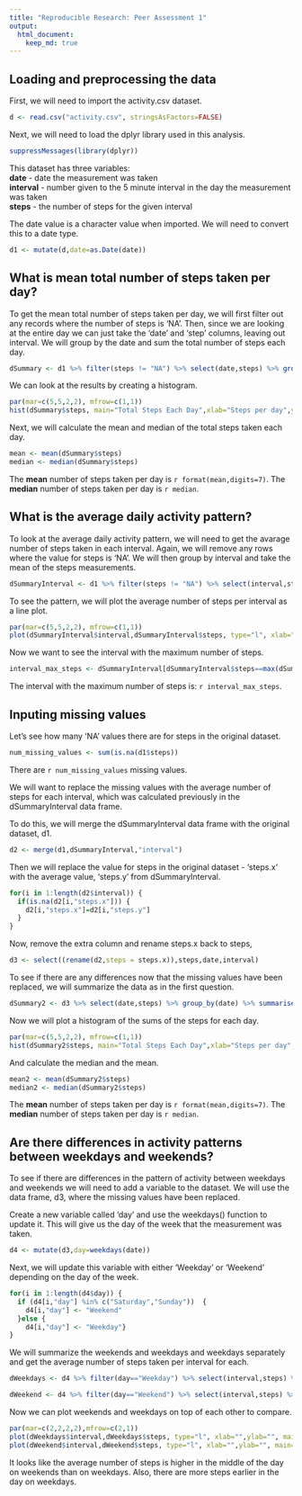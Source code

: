 ```yaml
---
title: "Reproducible Research: Peer Assessment 1"
output: 
  html_document:
    keep_md: true
---
```



## Loading and preprocessing the data


First, we will need to import the activity.csv dataset.
```r
d <- read.csv("activity.csv", stringsAsFactors=FALSE)
```

Next, we will need to load the dplyr library used in this analysis.
```r
suppressMessages(library(dplyr))
```

This dataset has three variables:  
  __date__ - date the measurement was taken  
  __interval__ - number given to the 5 minute interval in the day the measurement was taken  
  __steps__ - the number of steps for the given interval
  
The date value is a character value when imported. We will need to convert this to a date type.
```r
d1 <- mutate(d,date=as.Date(date))
```

  

## What is mean total number of steps taken per day?

To get the mean total number of steps taken per day, we will first filter out any records where the number of
steps is 'NA'. Then, since we are looking at the entire day we can just take the 'date' and 'step' columns, 
leaving out interval. We will group by the date and sum the total number of steps each day.

```r
dSummary <- d1 %>% filter(steps != "NA") %>% select(date,steps) %>% group_by(date) %>% summarise_each(funs(sum),steps) 
```

We can look at the results by creating a histogram.

```r
par(mar=c(5,5,2,2), mfrow=c(1,1))
hist(dSummary$steps, main="Total Steps Each Day",xlab="Steps per day",ylab="Frequency (days)", ylim=c(0,40),col="green")
```

Next, we will calculate the mean and median of the total steps taken each day.

```r
mean <- mean(dSummary$steps)
median <- median(dSummary$steps)
```

The __mean__ number of steps taken per day is `r format(mean,digits=7)`. 
The __median__ number of steps taken per day is `r median`.



## What is the average daily activity pattern?

To look at the average daily activity pattern, we will need to get the avarage number of steps taken in each interval.
Again, we will remove any rows where the value for steps is 'NA'. We will then group by interval and take the
mean of the steps measurements.
```r
dSummaryInterval <- d1 %>% filter(steps != "NA") %>% select(interval,steps) %>% group_by(interval) %>% summarise_each(funs(mean),steps) 
```

To see the pattern, we will plot the average number of steps per interval as a line plot.
```r
par(mar=c(5,5,2,2), mfrow=c(1,1))
plot(dSummaryInterval$interval,dSummaryInterval$steps, type="l", xlab="Interval", ylab="Average number of steps")
```

Now we want to see the interval with the maximum number of steps.
```r
interval_max_steps <- dSummaryInterval[dSummaryInterval$steps==max(dSummaryInterval$steps),"interval"]
```

The interval with the maximum number of steps is: `r interval_max_steps`.

## Inputing missing values

Let's see how many 'NA' values there are for steps in the original dataset.
```r
num_missing_values <- sum(is.na(d1$steps))
```

There are `r num_missing_values` missing values.

We will want to replace the missing values with the average number of steps for each interval, 
which was calculated previously in the dSummaryInterval data frame. 

To do this, we will merge the dSummaryInterval data frame with the original dataset, d1.
```r
d2 <- merge(d1,dSummaryInterval,"interval")
```

Then we will replace the value for steps in the original dataset - 'steps.x' with the average value, 
'steps.y' from dSummaryInterval.

```r
for(i in 1:length(d2$interval)) {
  if(is.na(d2[i,"steps.x"])) {
    d2[i,"steps.x"]=d2[i,"steps.y"]
  }
}
```

Now, remove the extra column and rename steps.x back to steps,

```r
d3 <- select((rename(d2,steps = steps.x)),steps,date,interval)
```

To see if there are any differences now that the missing values have been replaced, we will summarize the 
data as in the first question.
```r
dSummary2 <- d3 %>% select(date,steps) %>% group_by(date) %>% summarise_each(funs(sum),steps) 
```

Now we will plot a histogram of the sums of the steps for each day.
```r
par(mar=c(5,5,2,2), mfrow=c(1,1))
hist(dSummary2$steps, main="Total Steps Each Day",xlab="Steps per day",ylab="Frequency (days)",ylim=c(0,40),col="green")
```

And calculate the median and the mean.
```r
mean2 <- mean(dSummary2$steps)
median2 <- median(dSummary2$steps)
```

The __mean__ number of steps taken per day is `r format(mean,digits=7)`. 
The __median__ number of steps taken per day is `r median`.


## Are there differences in activity patterns between weekdays and weekends?

To see if there are differences in the pattern of activity between weekdays and weekends we will
need to add a variable to the dataset. We will use the data frame, d3, where the missing values have 
been replaced.

Create a new variable called 'day' and use the weekdays() function to update it. This will give us
the day of the week that the measurement was taken.
```r
d4 <- mutate(d3,day=weekdays(date))
```

Next, we will update this variable with either 'Weekday' or 'Weekend' depending on the day of the week.
```r
for(i in 1:length(d4$day)) {
  if (d4[i,"day"] %in% c("Saturday","Sunday"))  {
    d4[i,"day"] <- "Weekend"
  }else {
    d4[i,"day"] <- "Weekday"}
}
```

We will summarize the weekends and weekdays and weekdays separately and get the average number of steps 
taken per interval for each.

```r
dWeekdays <- d4 %>% filter(day=="Weekday") %>% select(interval,steps) %>% group_by(interval) %>% summarise_each(funs(mean),steps)

dWeekend <- d4 %>% filter(day=="Weekend") %>% select(interval,steps) %>% group_by(interval) %>% summarise_each(funs(mean),steps)
```

Now we can plot weekends and weekdays on top of each other to compare.

```r
par(mar=c(2,2,2,2),mfrow=c(2,1))
plot(dWeekdays$interval,dWeekdays$steps, type="l", xlab="",ylab="", main="Weekdays", ylim=c(0,300))
plot(dWeekend$interval,dWeekend$steps, type="l", xlab="",ylab="", main="Weekends", ylim=c(0,300))
```

It looks like the average number of steps is higher in the middle of the day on weekends than on weekdays.
Also, there are more steps earlier in the day on weekdays.

